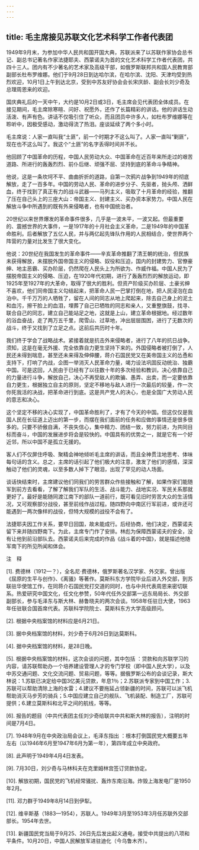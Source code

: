 ```yaml
---
---
---
```

title: 毛主席接见苏联文化艺术科学工作者代表团
---





1949年9月末，为参加中华人民共和国开国大典，苏联派来了以苏联作家协会总书记、副总书记著名作家法捷耶夫、西蒙诺夫为首的文化艺术科学工作者代表团，共四十三人。团内有不少著名的艺术家及高级干部，如俄罗斯联邦共和国人民教育部副部长杜布罗维娜。他们于9月28日到达哈尔滨，在哈尔滨、沈阳、天津均受到热烈欢迎，10月1日上午到达北京，受到中苏友好协会会长宋庆龄、副会长刘少奇及总理周恩来的欢迎。

国庆典礼后的一天中午，大约是10月2日或3日，毛主席会见代表团全体成员。在接见期间，毛主席除寒暄、问好、祝愿外，还作了长篇精彩的讲话。他的讲话生动活泼、有声有色。讲话不仅吸引住了听众，而且团员中许多人，如杜布罗维娜等在聆听中，因极受感动，激动得流了热泪。座谈延续了两个多小时。

毛主席说：人家一直叫我“土匪”，前一个时期才不这么叫了。人家一直叫“剿匪”，现在也不这么叫了。我这个“土匪”的名字丢得时间并不长。

他回顾了中国革命的历程，中国人民劳动大众、中国革命在近百年来所走过的艰苦道路、所进行的轰轰烈烈、前仆后继、顽强不屈、坚持到底的革命斗争精神。

他说，这是一条坎坷不平、曲曲折折的道路，自第一次鸦片战争到1949年的彻底解放，走了一百多年。中国的劳动人民、革命的进步分子、先驱者，抛头颅、洒鲜血，终于找到了真正有力的战斗武器——马列主义，吸取了十月革命的经验，推翻了压在自己头上的三座大山：帝国主义、封建主义、买办资本家势力。中国人民在解放斗争中所遇到的既有外来侵略者，也有中国统治者。

20世纪以来世界爆发的革命事件很多，几乎是一波未平，一波又起。但最重要的、震撼世界的大事件，一是1917年的十月社会主义革命，二是1949年的中国革命胜利。后者解放了五亿人民，并与两亿起先锋队作用的人民相结合，使世界两个阵营的力量对比发生了很大变化。

他说：20世纪在我国发生的革命事件——辛亥革命推翻了清王朝的统治，但民族未获得解放，未摆脱外国帝国主义的侵略、奴役和压迫，国内的封建势力、官僚豪绅、地主恶霸、买办阶层，仍然爬在人民头上为所欲为、作威作福。中国人民为了摆脱帝国主义的侵略、压迫，在1920年代初期，进行了轰轰烈烈的解放运动，即1925年至1927年的大革命，取得了很大的胜利。但资产阶级买办阶层、土豪劣绅不喜欢，他们同帝国主义勾结起来，把革命人民一巴掌打倒在地，把人民浸泡在血泊中。千千万万的人牺牲了，留在人间的同志从地上爬起来，除去自己身上的泥土和血污，擦干脸上的血泪，埋葬了自己已牺牲的同志和亲人，又重整旗鼓，找寻、联合自己的同志，建立自己能站足之地，这就是上山，建立革命根据地。经过数年的浴血奋战，走了两万五千里，爬雪山、过草地，冲出层层围困，进行了无数次的战斗，终于又找到了立足之点。这前后共历时十年。

我们终于学会了战略战术。紧接着就是抗击外来侵略者，进行了八年的抗日战争。须知，这是在毫无外援、完全依靠自力更生坚持下来的。外国侵略者被打倒了，人民还未得到喘息，甚至还未来得及伸伸腰，蒋介石国民党又在美帝国主义的怂恿和支持下，打响了内战，企图一举消灭人民革命力量，竭力设法巩固反动统治、独霸中国。可是这回，人民由于已经有了以往数十年的多次经验和教训，决心依靠自己的力量进行斗争，解放自己，决心不再受敌人的欺骗、愚弄、出卖，而一定要依靠自力更生，根据独立自主的原则，坚定不移地与敌人进行一次最后的较量，作一次你死我活的决战，把革命进行到底。这是共产党人的决心，也是全国广大劳动人民的意志和决心。

这个坚定不移的决心实现了，中国革命胜利了，才有了今天的中国。但这仅仅是我国人民在长征道上迈出的第一步，而摆在我们面前的任务和应做的事情还是很多很多的。只要不骄傲自满，不丧失信心，集中精力、团结一致，努力前进，为共同目标而奋斗，中国的发展进步将会是较快的。中国具有的优势之一，就是它有一个好近邻，所以中国不是孤立无援的。

客人们不仅屏住呼吸、聚精会神地倾听毛主席的讲话，而且全神贯注地思考、体味每句话的含义。总之，主席的话引起了他们极大的注意，激发了他们的感情，深深触动了他们的灵魂，以至多数人掉下了眼泪，出现了罕见的动人场面。

谈话快结束时，主席建议他们同我们的劳苦群众作些接触和了解，如果作家们能随军到前方去看看，了解了解我们军队的生活、战斗能力、战地实况、军民关系那就更好了。最好是能随同渡江南下的部队一道前行，既可看见旧时劳苦大众的生活情况，又可观察部分战役，甚至前线作战过程。随四野向中南区行军前进，或许还可能遇到一两次像样的战役，但特大规模的战役不会有了。

法捷耶夫因工作关系，要早日回国，故未能成行。后经协商，他们决定，西蒙诺夫留下来并随四野南下。为此，主席专门作了安排。林彪为保障西蒙诺夫的安全，没有让他到前沿部队去。西蒙诺夫后来完成的作品《战斗着的中国》，就是描述他随军南下的所见所闻和体会。

注　释

[1]. 费德林（1912—？），全名尼·费德林，俄罗斯著名汉学家、外交家。曾出版《屈原的生平与创作》、《离骚》等著作。莫斯科东方学院毕业后进入外交部，到苏联驻华使馆工作，在同蒋介石国民党打交道的同时，也与中共代表周恩来密切联系。热爱研究中国文化，任文化参赞，50年代任外交部第一远东局局长、外交部副部长，参与毛泽东与斯大林、赫鲁晓夫的两次会谈。1958年任驻日大使，1963年任驻联合国首席代表。苏联科学院院士、莫斯科东方大学高级顾问。

[2]. 根据中央档案馆的材料应是6月21日。

[3]. 据中央档案馆的材料，刘少奇于6月26日到达莫斯科。

[4]. 据中央档案馆的材料，是28日晚。

[5]. 根据中央档案馆的材料，这次会谈的问题，其中包括 ：贷款和向苏联学习的内容，请苏联帮助办一个培养建设管理人才的专门学校（即中国人民大学），以及中苏交通问题、文化交流问题、贸易问题，等等。据俄罗斯公布的会谈记录，斯大林说：1.苏联已决定给中国3亿美元贷款，年息1％；2.苏联派专家到中国工作；3.苏联可以帮助清除上海的水雷；4.建议不要拖延占领新疆的时间，苏联可以派飞机帮助消灭马步芳的骑兵；5.中国应建立自己的舰队、飞机装配、制造工厂，苏联可提供；6.建立莫斯科和北平之间的航线，等等。

[6]. 报告的题目（中共代表团主任刘少奇给联共中共和斯大林的报告），注明的时间是7月4日。

[7]. 1948年9月在中央政治局会议上，毛泽东指出 ：根本打倒国民党大概要五年左右（以1946年6月至1947年6月为第一年），第四年成立中央政府。

[8]. 此声明于1949年4月4日发表。

[9]. 7月30日，刘少奇与马林科夫在克里姆林宫签订贷款协定。

[10]. 解放初期，国民党的飞机经常骚扰、轰炸东南沿海。炸毁上海发电厂是1950年2月。

[11]. 邓力群于1949年8月14日到伊犁。

[12]. 维辛斯基（1883—1954），苏联人。1949年3月至1953年3月任苏联外交部部长。1954年去世。

[13]. 新疆国民党当局于9月25、26日先后发出起义通电，接受中共提出的八项和平条件。10月20日，中国人民解放军进驻迪化（今乌鲁木齐）。
